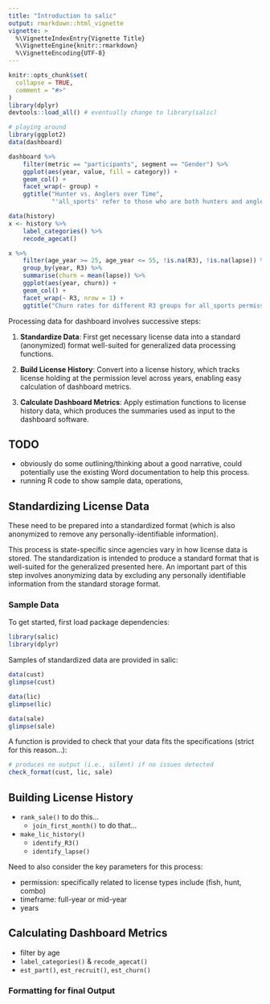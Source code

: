 ```yaml
---
title: "Introduction to salic"
output: rmarkdown::html_vignette
vignette: >
  %\VignetteIndexEntry{Vignette Title}
  %\VignetteEngine{knitr::rmarkdown}
  %\VignetteEncoding{UTF-8}
---
```


```r
knitr::opts_chunk$set(
  collapse = TRUE,
  comment = "#>"
)
library(dplyr)
devtools::load_all() # eventually change to library(salic)
```

```r
# playing around
library(ggplot2)
data(dashboard)

dashboard %>%
    filter(metric == "participants", segment == "Gender") %>%
    ggplot(aes(year, value, fill = category)) +
    geom_col() +
    facet_wrap(~ group) +
    ggtitle("Hunter vs. Anglers over Time",
            "'all_sports' refer to those who are both hunters and anglers")
```

```r
data(history)
x <- history %>%
    label_categories() %>%
    recode_agecat()

x %>%
    filter(age_year >= 25, age_year <= 55, !is.na(R3), !is.na(lapse)) %>%
    group_by(year, R3) %>%
    summarise(churn = mean(lapse)) %>%
    ggplot(aes(year, churn)) +
    geom_col() +
    facet_wrap(~ R3, nrow = 1) +
    ggtitle("Churn rates for different R3 groups for all_sports permission")
```

Processing data for dashboard involves successive steps:

1. **Standardize Data**: First get necessary license data into a standard (anonymized) format well-suited for generalized data processing functions.

2. **Build License History**: Convert into a license history, which tracks license holding at the permission level across years, enabling easy calculation of dashboard metrics.

3. **Calculate Dashboard Metrics**: Apply estimation functions to license history data, which produces the summaries used as input to the dashboard software.

## TODO

- obviously do some outlining/thinking about a good narrative, could potentially use the existing Word documentation to help this process.
- running R code to show sample data, operations,

## Standardizing License Data

These need to be prepared into a standardized format (which is also anonymized to remove any personally-identifiable information).

This process is state-specific since agencies vary in how license data is stored. The standardization is intended to produce a standard format that is well-suited for the generalized presented here. An important part of this step involves anonymizing data by excluding any personally identifiable information from the standard storage format.

### Sample Data

To get started, first load package dependencies:

```r
library(salic)
library(dplyr)
```

Samples of standardized data are provided in salic:

```r
data(cust)
glimpse(cust)

data(lic)
glimpse(lic)

data(sale)
glimpse(sale)
```

A function is provided to check that your data fits the specifications (strict for this reason...):

```r
# produces no output (i.e., silent) if no issues detected
check_format(cust, lic, sale)
```

## Building License History

- `rank_sale()` to do this...
    + `join_first_month()` to do that...
    
- `make_lic_history()`
    + `identify_R3()`
    + `identify_lapse()`

Need to also consider the key parameters for this process:

- permission: specifically related to license types include (fish, hunt, combo)
- timeframe: full-year or mid-year
- years

## Calculating Dashboard Metrics

- filter by age
- `label_categories()` & `recode_agecat()`
- `est_part()`, `est_recruit()`, `est_churn()`

### Formatting for final Output
